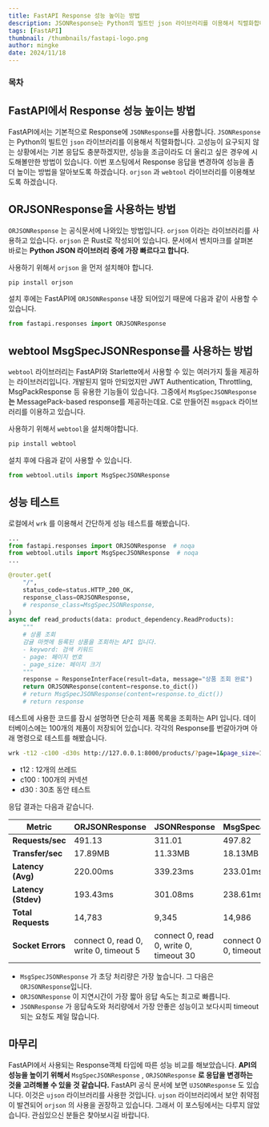 ```yaml
---
title: FastAPI Response 성능 높이는 방법
description: JSONResponse는 Python의 빌트인 json 라이브러리를 이용해서 직렬화합니다. 고성능이 요구되지 않는 상황에서는 기본 응답도 충분하겠지만, 성능을 조금이라도 더 올리고 싶은 경우에 시도해볼만한 방법이 있습니다. 이번 포스팅에서 Response 응답을 변경하여 성능을 좀 더 높이는 방법을 알아보도록 하겠습니다. orjson 과 webtool 라이브러리를 이용해보도록 하겠습니다.
tags: [FastAPI]
thumbnail: /thumbnails/fastapi-logo.png
author: mingke
date: 2024/11/18
---
```


### 목차

## FastAPI에서 Response 성능 높이는 방법

FastAPI에서는 기본적으로 Response에 `JSONResponse`를 사용합니다. `JSONResponse`는 Python의 빌트인 `json` 라이브러리를 이용해서 직렬화합니다. 고성능이 요구되지 않는 상황에서는 기본 응답도 충분하겠지만, 성능을 조금이라도 더 올리고 싶은 경우에 시도해볼만한 방법이 있습니다. 이번 포스팅에서 Response 응답을 변경하여 성능을 좀 더 높이는 방법을 알아보도록 하겠습니다. `orjson` 과 `webtool` 라이브러리를 이용해보도록 하겠습니다.

## ORJSONResponse을 사용하는 방법

`ORJSONResponse` 는 공식문서에 나와있는 방법입니다. `orjson` 이라는 라이브러리를 사용하고 있습니다. `orjson` 은 Rust로 작성되어 있습니다. 문서에서 벤치마크를 살펴본 바로는 **Python JSON 라이브러리 중에 가장 빠르다고 합니다.**

사용하기 위해서 `orjson` 을 먼저 설치해야 합니다.

```bash
pip install orjson
```

설치 후에는 FastAPI에 `ORJSONResponse` 내장 되어있기 때문에 다음과 같이 사용할 수 있습니다.

```python
from fastapi.responses import ORJSONResponse
```

<Link url="https://github.com/ijl/orjson" />

## webtool **MsgSpecJSONResponse를 사용하는 방법**

`webtool` 라이브러리는 FastAPI와 Starlette에서 사용할 수 있는 여러가지 툴을 제공하는 라이브러리입니다. 개발된지 얼마 안되었지만 JWT Authentication, Throttling, MsgPackResponse 등 유용한 기능들이 있습니다. 그중에서 `MsgSpecJSONResponse` **는** MessagePack-based response를 제공하는데요. C로 만들어진 `msgpack` 라이브러리를 이용하고 있습니다.

사용하기 위해서 `webtool`을 설치해야합니다.

```bash
pip install webtool
```

설치 후에 다음과 같이 사용할 수 있습니다.

```python
from webtool.utils import MsgSpecJSONResponse
```

<Link url="https://github.com/ds5105119/webtool" />

## 성능 테스트

로컬에서 `wrk` 를 이용해서 간단하게 성능 테스트를 해봤습니다.

```python
...
from fastapi.responses import ORJSONResponse  # noqa
from webtool.utils import MsgSpecJSONResponse  # noqa
...

@router.get(
    "/",
    status_code=status.HTTP_200_OK,
    response_class=ORJSONResponse,
    # response_class=MsgSpecJSONResponse,
)
async def read_products(data: product_dependency.ReadProducts):
    """
    # 상품 조회
    감귤 마켓에 등록된 상품을 조회하는 API 입니다.
    - keyword: 검색 키워드
    - page: 페이지 번호
    - page_size: 페이지 크기
    """
    response = ResponseInterFace(result=data, message="상품 조회 완료")
    return ORJSONResponse(content=response.to_dict())
    # return MsgSpecJSONResponse(content=response.to_dict())
    # return response
```

테스트에 사용한 코드를 잠시 설명하면 단순히 제품 목록을 조회하는 API 입니다. 데이터베이스에는 100개의 제품이 저장되어 있습니다. 각각의 Response를 번갈아가며 아래 명령으로 테스트를 해봤습니다.

```bash
wrk -t12 -c100 -d30s http://127.0.0.1:8000/products/?page=1&page_size=100
```

- t12 : 12개의 쓰레드
- c100 : 100개의 커넥션
- d30 : 30초 동안 테스트

응답 결과는 다음과 같습니다.

| Metric              | ORJSONResponse                        | JSONResponse                           | MsgSpecJSONResponse                   |
| ------------------- | ------------------------------------- | -------------------------------------- | ------------------------------------- |
| **Requests/sec**    | 491.13                                | 311.01                                 | 497.82                                |
| **Transfer/sec**    | 17.89MB                               | 11.33MB                                | 18.13MB                               |
| **Latency (Avg)**   | 220.00ms                              | 339.23ms                               | 233.01ms                              |
| **Latency (Stdev)** | 193.43ms                              | 301.08ms                               | 238.61ms                              |
| **Total Requests**  | 14,783                                | 9,345                                  | 14,986                                |
| **Socket Errors**   | connect 0, read 0, write 0, timeout 5 | connect 0, read 0, write 0, timeout 30 | connect 0, read 0, write 0, timeout 6 |

- `MsgSpecJSONResponse` 가 초당 처리량은 가장 높습니다. 그 다음은 `ORJSONResponse`입니다.
- `ORJSONResponse` 이 지연시간이 가장 짧아 응답 속도는 최고로 빠릅니다.
- `JSONResponse` 가 응답속도와 처리량에서 가장 안좋은 성능이고 보다시피 timeout되는 요청도 제일 많습니다.

<Ads />

## 마무리

FastAPI에서 사용되는 Response객체 타입에 따른 성능 비교를 해보았습니다. **API의 성능을 높이기 위해서** `MsgSpecJSONResponse` , `ORJSONResponse` **로 응답을 변경하는 것을 고려해볼 수 있을 것 같습니다.** FastAPI 공식 문서에 보면 `UJSONResponse` 도 있습니다. 이것은 `ujson` 라이브러리를 사용한 것입니다. `ujson` 라이브러리에서 보안 취약점이 발견되어 `orjson` 의 사용을 권장하고 있습니다. 그래서 이 포스팅에서는 다루지 않았습니다. 관심있으신 분들은 찾아보시길 바랍니다.

<Link url="https://chaechae.life/blog/fastapi-permissions" />
